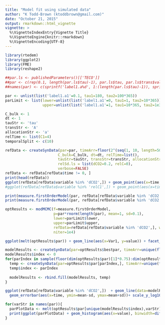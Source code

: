 ```yaml
---
title: "Model fit using simulated data"
author: "K Todd-Brown (ktoddbrown@gmail.com)"
date: "October 21, 2015"
output: rmarkdown::html_vignette
vignette: >
  %\VignetteIndexEntry{Vignette Title}
  %\VignetteEngine{knitr::rmarkdown}
  %\VignetteEncoding{UTF-8}
---
```

```r
library(rtedem)
library(ggplot2)
library(FME)
library(reshape2)

```

```r
##par.ls <- publishedParameters()[['TECO']]
##par <- c(rep(0.1, length(par.ls$tau)-1), par.ls$tau, par.ls$trans$val)
##names(par) <- c(sprintf('label1.a%d', 1:(length(par.ls$tau)-1)), sprintf('tau%d', 1:length(par.ls$tau)), as.character(par.ls$trans$name))

par <- unlist(list('label1.a1'=0.1, tau1=180, tau2=100*365))
parLimit <- list(lower=unlist(list('label1.a1'=0, tau1=1, tau2=10*365)),
                 upper=unlist(list('label1.a1'=1, tau1=10*365, tau2=1e3*365)))

C_bulk <- 1
dt <- 1
tauStr <- 'tau'
transStr <- 'A'
allocationStr <- 'a'
relTime <- list(C1=4)
temporalSplit <- c(10)

refData <- createSynData(par=par, timeArr=floor(2^(seq(1, 10, length=50))), 
                        C_bulk=C_bulk, dt=dt, relTime=list(),
                        tauStr=tauStr, transStr=transStr, allocationStr=allocationStr, 
                        relSd.ls = list(dCO2=0.2, relC=0),
                        verbose=FALSE)
refData <- refData[refData$time != 0, ]
print(head(refData))
ggplot(refData[refData$variable %in% 'dCO2',]) + geom_point(aes(x=time, y=mean, color=label)) + geom_errorbar(aes(x=time, ymin=mean-sd, ymax=mean+sd, group=label)) + scale_x_log10()
#ggplot(refData[refData$variable %in% 'relC1',]) + geom_point(aes(x=time, y=mean, color=label)) + geom_errorbar(aes(x=time, ymin=mean-sd, ymax=mean+sd, group=label)) + scale_x_log10()
```

```r
print(measure.firstOrderModel(par, refData[refData$variable %in% 'dCO2',], relTime=relTime, temporalSplit=c(), return.df=TRUE))
print(measure.firstOrderModel(par, refData[refData$variable %in% 'dCO2',], relTime=relTime, temporalSplit=c()))

optResults <- modMCMC(f=measure.firstOrderModel, 
                      p=par*rnorm(length(par), mean=1, sd=0.1),
                      lower=parLimit$lower,
                      upper=parLimit$upper,
                      refData=refData[refData$variable %in% 'dCO2',], weighByCount=FALSE,
                      niter=1e4)

ggplot(melt(optResults$par)) + geom_line(aes(x=Var1, y=value)) + facet_wrap(~Var2, scales='free')

modelResults <- createSynData(par=optResults$bestpar, timeArr=unique(floor(2^(seq(1, 10, length=50)))), C_bulk=C_bulk, dt=dt, relTime=list(), tauStr=tauStr, transStr=transStr, allocationStr=allocationStr, relSd.ls = list(dCO2=0, relC=0))
modelResults$index <- 0
for(parIndex in sample(floor(dim(optResults$par)[1]*0.75):dim(optResults$par)[1], size=100)){
  temp <- createSynData(par=optResults$par[parIndex,], timeArr=unique(floor(2^(seq(1, 10, length=50)))), C_bulk=C_bulk, dt=dt, relTime=list(), tauStr=tauStr, transStr=transStr, allocationStr=allocationStr, relSd.ls = list(dCO2=0, relC=0))
  temp$index <- parIndex
  
  modelResults <- rbind.fill(modelResults, temp)
}

ggplot(refData[refData$variable %in% 'dCO2',])  + geom_line(data=modelResults, aes(x=time, y=mean, group=index), color='red', alpha=0.1) + geom_point(aes(x=time, y=mean)) + #geom_violin(data=modelResults[modelResults$time == max(modelResults$time),], aes(x=time, y=mean), scale='width') + 
  geom_errorbar(aes(x=time, ymin=mean-sd, ymax=mean+sd))+ scale_y_log10() + scale_x_log10() + labs(title='Model-SynData fit', x='CO2 flux [g-C-CO2 g^-1-C-soil day^-1]')

for(varStr in names(par)){
  parPlotData <- melt(optResults$par[unique(modelResults$index),varStr])
  print(ggplot(parPlotData) + geom_histogram(aes(x=value), binwidth=diff(range(parPlotData$value))/30) +xlim(c(parLimit$lower[varStr], parLimit$upper[varStr])) + labs(title=varStr))
}
```